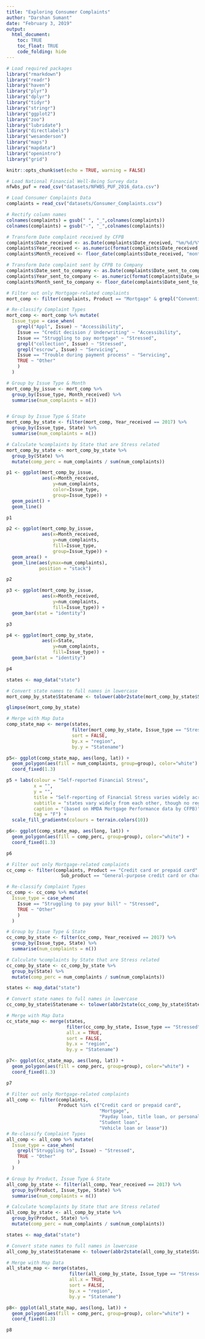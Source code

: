 ```yaml
---
title: "Exploring Consumer Complaints"
author: "Darshan Sumant"
date: "February 3, 2019"
output: 
  html_document:
    toc: TRUE
    toc_float: TRUE
    code_folding: hide
---
```


```r

# Load required packages
library("rmarkdown")
library("readr")
library("haven")
library("plyr")
library("dplyr")
library("tidyr")
library("stringr")
library("ggplot2")
library("zoo")
library("lubridate")
library("directlabels")
library("wesanderson")
library("maps")
library("mapdata")
library("openintro")
library("grid")

knitr::opts_chunk$set(echo = TRUE, warning = FALSE)
```

```r

# Load National Financial Well-Being Survey data
nfwbs_puf = read_csv("datasets/NFWBS_PUF_2016_data.csv")

# Load Consumer Complaints Data
complaints = read_csv("datasets/Consumer_Complaints.csv")

# Rectify column names
colnames(complaints) = gsub(" ", "_",colnames(complaints))
colnames(complaints) = gsub("-", "_",colnames(complaints))

```

```r

# Transform Date complaint received by CFPB
complaints$Date_received <- as.Date(complaints$Date_received, "%m/%d/%Y")
complaints$Year_received <- as.numeric(format(complaints$Date_received, "%Y"))
complaints$Month_received <- floor_date(complaints$Date_received, "month")

# Transform Date complaint sent by CFPB to Company
complaints$Date_sent_to_company <- as.Date(complaints$Date_sent_to_company, "%m/%d/%Y")
complaints$Year_sent_to_company <- as.numeric(format(complaints$Date_sent_to_company, "%Y"))
complaints$Month_sent_to_company <- floor_date(complaints$Date_sent_to_company, "month")

# Filter out only Mortgage-related complaints
mort_comp <- filter(complaints, Product == "Mortgage" & grepl("Conventional", Sub_product))

# Re-classify Complaint Types
mort_comp <- mort_comp %>% mutate(
  Issue_type = case_when(
    grepl("Appl", Issue) ~ "Accessibility",
    Issue == "Credit decision / Underwriting" ~ "Accessibility",
    Issue == "Struggling to pay mortgage" ~ "Stressed",
    grepl("collection", Issue) ~ "Stressed",
    grepl("escrow", Issue) ~ "Servicing",
    Issue == "Trouble during payment process" ~ "Servicing",
    TRUE ~ "Other"
    )
  )

# Group by Issue Type & Month
mort_comp_by_issue <- mort_comp %>% 
  group_by(Issue_type, Month_received) %>%
  summarise(num_complaints = n())


# Group by Issue Type & State
mort_comp_by_state <- filter(mort_comp, Year_received == 2017) %>% 
  group_by(Issue_type, State) %>%
  summarise(num_complaints = n())

# Calculate %complaints by State that are Stress related
mort_comp_by_state <- mort_comp_by_state %>%
  group_by(State) %>%
  mutate(comp_perc = num_complaints / sum(num_complaints))
```

```r
p1 <- ggplot(mort_comp_by_issue, 
             aes(x=Month_received,
                 y=num_complaints,
                 color=Issue_type,
                 group=Issue_type)) + 
  geom_point() + 
  geom_line()

p1
```

```r
p2 <- ggplot(mort_comp_by_issue, 
             aes(x=Month_received,
                 y=num_complaints,
                 fill=Issue_type,
                 group=Issue_type)) + 
  geom_area() + 
  geom_line(aes(ymax=num_complaints),
            position = "stack")

p2
```

```r
p3 <- ggplot(mort_comp_by_issue, 
             aes(x=Month_received,
                 y=num_complaints,
                 fill=Issue_type)) + 
  geom_bar(stat = "identity")

p3
```

```r
p4 <- ggplot(mort_comp_by_state, 
             aes(x=State,
                 y=num_complaints,
                 fill=Issue_type)) + 
  geom_bar(stat = "identity")

p4
```

```r
states <- map_data("state")

# Convert state names to full names in lowercase 
mort_comp_by_state$Statename <- tolower(abbr2state(mort_comp_by_state$State))

glimpse(mort_comp_by_state)

# Merge with Map Data
comp_state_map <- merge(states, 
                        filter(mort_comp_by_state, Issue_type == "Stressed"), 
                        sort = FALSE, 
                        by.x = "region", 
                        by.y = "Statename")

p5<- ggplot(comp_state_map, aes(long, lat)) + 
  geom_polygon(aes(fill = num_complaints, group=group), color="white") + 
  coord_fixed(1.3)

p5 + labs(colour = "Self-reported Financial Stress", 
          x = "",
          y = "",
          title = "Self-reporting of Financial Stress varies widely across states",
          subtitle = "states vary widely from each other, though no regional trends seen",
          caption = "(based on HMDA Mortgage Performance data by CFPB)",
          tag = "F") + 
  scale_fill_gradientn(colours = terrain.colors(10))
```

```r
p6<- ggplot(comp_state_map, aes(long, lat)) + 
  geom_polygon(aes(fill = comp_perc, group=group), color="white") + 
  coord_fixed(1.3)

p6
```

```r
# Filter out only Mortgage-related complaints
cc_comp <- filter(complaints, Product == "Credit card or prepaid card" & 
                    Sub_product == "General-purpose credit card or charge card")

# Re-classify Complaint Types
cc_comp <- cc_comp %>% mutate(
  Issue_type = case_when(
    Issue == "Struggling to pay your bill" ~ "Stressed",
    TRUE ~ "Other"
    )
  )

# Group by Issue Type & State
cc_comp_by_state <- filter(cc_comp, Year_received == 2017) %>% 
  group_by(Issue_type, State) %>%
  summarise(num_complaints = n())

# Calculate %complaints by State that are Stress related
cc_comp_by_state <- cc_comp_by_state %>%
  group_by(State) %>%
  mutate(comp_perc = num_complaints / sum(num_complaints))

states <- map_data("state")

# Convert state names to full names in lowercase 
cc_comp_by_state$Statename <- tolower(abbr2state(cc_comp_by_state$State))

# Merge with Map Data
cc_state_map <- merge(states, 
                      filter(cc_comp_by_state, Issue_type == "Stressed"), 
                      all.x = TRUE,
                      sort = FALSE, 
                      by.x = "region", 
                      by.y = "Statename")

p7<- ggplot(cc_state_map, aes(long, lat)) + 
  geom_polygon(aes(fill = comp_perc, group=group), color="white") + 
  coord_fixed(1.3)

p7
```

```r
# Filter out only Mortgage-related complaints
all_comp <- filter(complaints, 
                   Product %in% c("Credit card or prepaid card", 
                                  "Mortgage", 
                                  "Payday loan, title loan, or personal loan",
                                  "Student loan",
                                  "Vehicle loan or lease"))
# Re-classify Complaint Types
all_comp <- all_comp %>% mutate(
  Issue_type = case_when(
    grepl("Struggling to", Issue) ~ "Stressed",
    TRUE ~ "Other"
    )
  )

# Group by Product, Issue Type & State
all_comp_by_state <- filter(all_comp, Year_received == 2017) %>% 
  group_by(Product, Issue_type, State) %>%
  summarise(num_complaints = n())

# Calculate %complaints by State that are Stress related
all_comp_by_state <- all_comp_by_state %>%
  group_by(Product, State) %>%
  mutate(comp_perc = num_complaints / sum(num_complaints))

states <- map_data("state")

# Convert state names to full names in lowercase 
all_comp_by_state$Statename <- tolower(abbr2state(all_comp_by_state$State))

# Merge with Map Data
all_state_map <- merge(states, 
                       filter(all_comp_by_state, Issue_type == "Stressed"), 
                       all.x = TRUE, 
                       sort = FALSE, 
                       by.x = "region", 
                       by.y = "Statename")

p8<- ggplot(all_state_map, aes(long, lat)) + 
  geom_polygon(aes(fill = comp_perc, group=group), color="white") + 
  coord_fixed(1.3)

p8
```

```r
```